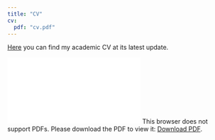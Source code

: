 ```yaml
---
title: "CV"
cv:
  pdf: "cv.pdf"
---
```


[Here](https://github.com/gaetanoscaduto/cv/tree/main/cv_pdf/cv.pdf) you can find my academic CV at its latest update.

<object data="/cv/cv_pdf/cv.pdf" type="application/pdf" width="800px" height="800px">
<embed src="/cv/cv_pdf/cv.pdf">
This browser does not support PDFs. Please download the PDF to view it: <a href="https://github.com/gaetanoscaduto/cv/tree/main/cv_pdf/cv.pdf">Download PDF</a>.</p>
</embed>
</object>


<!-- ```{r} -->
<!-- downloadthis::download_link( -->
<!--   link = "https://github.com/gaetanoscaduto/cv/blob/main/cv_pdf/cv.pdf", -->
<!--   button_label = "Download pdf file", -->
<!--   button_type = "danger", -->
<!--   has_icon = TRUE, -->
<!--   icon = "fa fa-save", -->
<!--   self_contained = FALSE -->
<!-- ) -->
<!-- ``` -->
